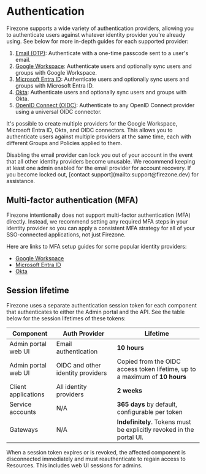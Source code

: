 
# Authentication

Firezone supports a wide variety of authentication providers, allowing you to
authenticate users against whatever identity provider you're already using. See
below for more in-depth guides for each supported provider:

1. [Email (OTP)](/kb/authenticate/email): Authenticate with a one-time passcode
   sent to a user's email.
1. [Google Workspace](/kb/authenticate/google): Authenticate users and
   optionally sync users and groups with Google Workspace.
1. [Microsoft Entra ID](/kb/authenticate/entra): Authenticate users and
   optionally sync users and groups with Microsoft Entra ID.
1. [Okta](/kb/authenticate/okta): Authenticate users and optionally sync users
   and groups with Okta.
1. [OpenID Connect (OIDC)](/kb/authenticate/oidc): Authenticate to any OpenID
   Connect provider using a universal OIDC connector.

It's possible to create multiple providers for the Google Workspace, Microsoft
Entra ID, Okta, and OIDC connectors. This allows you to authenticate users
against multiple providers at the same time, each with different Groups and
Policies applied to them.

<Alert color="warning">
  Disabling the email provider can lock you out of your account in the event
  that all other identity providers become unusable. We recommend keeping at
  least one admin enabled for the email provider for account recovery. If you
  become locked out, [contact support](mailto:support@firezone.dev) for
  assistance.
</Alert>

## Multi-factor authentication (MFA)

Firezone intentionally does not support multi-factor authentication (MFA)
directly. Instead, we recommend setting any required MFA steps in your identity
provider so you can apply a consistent MFA strategy for all of your
SSO-connected applications, not just Firezone.

Here are links to MFA setup guides for some popular identity providers:

- [Google Workspace](https://support.google.com/a/answer/184711)
- [Microsoft Entra ID](https://docs.microsoft.com/en-us/azure/active-directory/authentication/howto-mfa-userstates)
- [Okta](https://help.okta.com/en-us/content/topics/security/mfa/mfa-home.htm)

## Session lifetime

Firezone uses a separate authentication session token for each component that
authenticates to either the Admin portal and the API. See the table below for
the session lifetimes of these tokens:

| Component           | Auth Provider                     | Lifetime                                                                    |
| ------------------- | --------------------------------- | --------------------------------------------------------------------------- |
| Admin portal web UI | Email authentication              | **10 hours**                                                                |
| Admin portal web UI | OIDC and other identity providers | Copied from the OIDC access token lifetime, up to a maximum of **10 hours** |
| Client applications | All identity providers            | **2 weeks**                                                                 |
| Service accounts    | N/A                               | **365 days** by default, configurable per token                             |
| Gateways            | N/A                               | **Indefinitely**. Tokens must be explicitly revoked in the portal UI.       |

When a session token expires or is revoked, the affected component is
disconnected immediately and must reauthenticate to regain access to Resources.
This includes web UI sessions for admins.

<SupportOptions />
